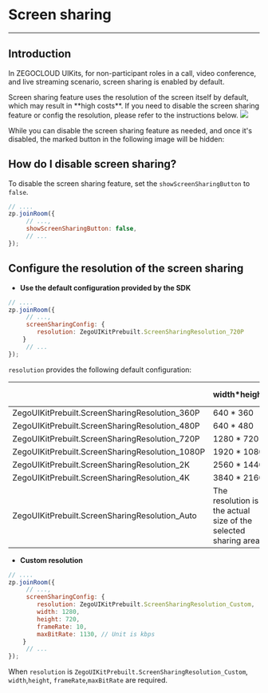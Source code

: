 # Screen sharing

- - -

## Introduction

In ZEGOCLOUD UIKits, for non-participant roles in a call, video conference, and live streaming scenario, screen sharing is enabled by default.

<Warning title="Warning">
Screen sharing feature uses the resolution of the screen itself by default, which may result in **high costs**. If you need to disable the screen sharing feature or config the resolution, please refer to the instructions below.
</Warning>

<Frame width="512" height="auto" caption="image description text">
  <img src="https://storage.zego.im/sdk-doc/Pics/Prebuilt_Web/joinRoom_screenShare.jpg" />
</Frame>


While you can disable the screen sharing feature as needed, and once it's disabled, the marked button in the following image will be hidden:


## How do I disable screen sharing?

To disable the screen sharing feature, set the `showScreenSharingButton` to `false`. 

```javascript
// ....
zp.joinRoom({
     // ...,
     showScreenSharingButton: false,
     // ...
});
```

## Configure the resolution of the screen sharing

- **Use the default configuration provided by the SDK**

```javascript
// ....
zp.joinRoom({
     // ...,
     screenSharingConfig: {
        resolution: ZegoUIKitPrebuilt.ScreenSharingResolution_720P
    }
     // ...
});
```
`resolution` provides the following default configuration:

|                                                 | width*height                                                    | frameRate | bitrate (kbps) |
| ----------------------------------------------- | --------------------------------------------------------------- | --------- | -------------- |
| ZegoUIKitPrebuilt.ScreenSharingResolution_360P  | 640 * 360                                                       | 15        | 400            |
| ZegoUIKitPrebuilt.ScreenSharingResolution_480P  | 640 * 480                                                       | 15        | 500            |
| ZegoUIKitPrebuilt.ScreenSharingResolution_720P  | 1280 * 720                                                      | 15        | 1130           |
| ZegoUIKitPrebuilt.ScreenSharingResolution_1080P | 1920 * 1080                                                     | 15        | 1500           |
| ZegoUIKitPrebuilt.ScreenSharingResolution_2K    | 2560 * 1440                                                     | 15        | 6000           |
| ZegoUIKitPrebuilt.ScreenSharingResolution_4K    | 3840 * 2160                                                     | 15        | 10000          |
| ZegoUIKitPrebuilt.ScreenSharingResolution_Auto  | The resolution is the actual size of the selected sharing area. | 15        | auto           |

- **Custom resolution**

```javascript
// ....
zp.joinRoom({
     // ...,
     screenSharingConfig: {
        resolution: ZegoUIKitPrebuilt.ScreenSharingResolution_Custom,
        width: 1280, 
        height: 720,
        frameRate: 10,
        maxBitRate: 1130, // Unit is kbps
    }
     // ...
});
```

When `resolution` is `ZegoUIKitPrebuilt.ScreenSharingResolution_Custom`, `width`,`height`, `frameRate`,`maxBitRate` are required.
